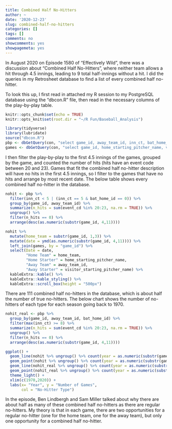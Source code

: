 ```yaml
---
title: Combined Half No-Hitters
author: ~
date: '2020-12-23'
slug: combined-half-no-hitters
categories: []
tags: []
comments: no
showcomments: yes
showpagemeta: yes
---
```


In August 2020 on Episode 1580 of "Effectively Wild", there was a discussion about "Combined Half No-Hitters", where neither team allows a hit through 4.5 innings, leading to 9 total half-innings without a hit. I did the queries in my Retrosheet database to find a list of every combined half no-hitter.

To look this up, I first read in attached my R session to my PostgreSQL database using the "dbcon.R" file, then read in the necessary columns of the play-by-play table.


```r
knitr::opts_chunk$set(echo = TRUE)
knitr::opts_knit$set(root.dir = "~/R Fun/Baseball_Analysis")
```

```r
library(tidyverse)
library(lubridate)
source("dbcon.R")
pbp <- dbGetQuery(con, "select game_id, away_team_id, inn_ct, bat_home_id, event_cd from retro_pbp_2")
games <- dbGetQuery(con, "select game_id, home_starting_pitcher_name, visitor_starting_pitcher_name from retro_games")
```

I then filter the play-by-play to the first 4.5 innings of the games, grouped by the game, and counted the number of hits (hits have an event code between 20 and 23). Games that fit the combined half no-hitter description will have no hits in the first 4.5 innings, so I filter to the games that have no hits and arrange by most recent date. The below table shows every combined half no-hitter in the database.

```r
nohit <- pbp %>% 
  filter(inn_ct < 5 | (inn_ct == 5 & bat_home_id == 0)) %>% 
  group_by(game_id, away_team_id) %>% 
  summarize(n_hits = sum(event_cd %in% 20:23, na.rm = TRUE)) %>% 
  ungroup() %>% 
  filter(n_hits == 0) %>% 
  arrange(desc(as.numeric(substr(game_id, 4,11))))

nohit %>% 
  mutate(home_team = substr(game_id, 1,3)) %>% 
  mutate(date = ymd(as.numeric(substr(game_id, 4,11)))) %>% 
  left_join(games, by = "game_id") %>% 
  select(Date = date,
         "Home Team" = home_team, 
         "Home Starter" = home_starting_pitcher_name,
         "Away Team" = away_team_id,
         "Away Starter" = visitor_starting_pitcher_name) %>%
  kableExtra::kable() %>% 
  kableExtra::kable_styling() %>% 
  kableExtra::scroll_box(height = "500px")

```


There are 111 combined half no-hitters in the database, which is about half the number of true no-hitters. The below chart shows the number of no-hitters of each type for each season going back to 1970.


```r
nohit_real <- pbp %>% 
  group_by(game_id, away_team_id, bat_home_id) %>% 
  filter(max(inn_ct) >= 8) %>% 
  summarize(n_hits = sum(event_cd %in% 20:23, na.rm = TRUE)) %>% 
  ungroup() %>% 
  filter(n_hits == 0) %>% 
  arrange(desc(as.numeric(substr(game_id, 4,11))))

ggplot() +
  geom_line(nohit %>% ungroup() %>% count(year = as.numeric(substr(game_id,4,7))) %>% complete(year = 1916:2020, fill = list(n=0)), mapping = aes(x=year, y = n, col = "4.5 Inning"), na.rm = TRUE) +
  geom_point(nohit %>% ungroup() %>% count(year = as.numeric(substr(game_id,4,7))) %>% complete(year = 1916:2020, fill = list(n=0)), mapping = aes(x=year, y = n, col = "4.5 Inning"), na.rm = TRUE) +
  geom_line(nohit_real %>% ungroup() %>% count(year = as.numeric(substr(game_id,4,7))) %>% complete(year = 1916:2020, fill = list(n=0)), mapping = aes(x=year, y = n, col = "Regular"), na.rm = TRUE) +
  geom_point(nohit_real %>% ungroup() %>% count(year = as.numeric(substr(game_id,4,7))) %>% complete(year = 1916:2020, fill = list(n=0)), mapping = aes(x=year, y = n, col = "Regular"), na.rm = TRUE) +
  theme_light() +
  xlim(c(1970,2020)) +
  labs(x= "Year", y = "Number of Games",
       col = "No-Hitter Type")
```


In the episode, Ben Lindbergh and Sam Miller talked about why there are about half as many of these combined half no-hitters as there are regular no-hitters. My theory is that in each game, there are two opportunities for a regular no-hitter (one for the home team, one for the away team), but only one opportunity for a combined half no-hitter.
